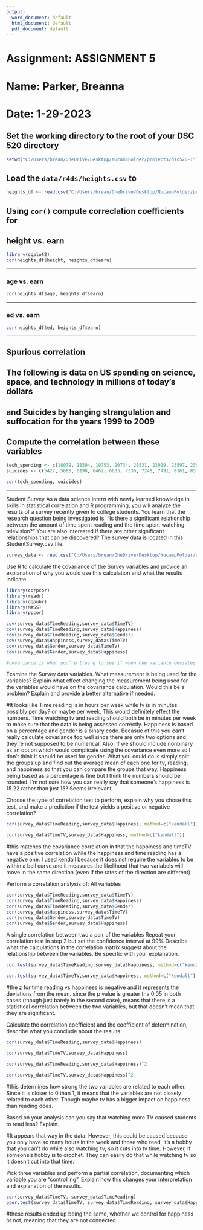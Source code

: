 ```yaml
---
output:
  word_document: default
  html_document: default
  pdf_document: default
---
```

# Assignment: ASSIGNMENT 5
# Name: Parker, Breanna
# Date: 1-29-2023

## Set the working directory to the root of your DSC 520 directory

```r
setwd("C:/Users/brean/OneDrive/Desktop/NucampFolder/projects/dsc520-1")

```



## Load the `data/r4ds/heights.csv` to

```r
heights_df <- read.csv("C:/Users/brean/OneDrive/Desktop/NucampFolder/projects/dsc520-1/data/r4ds/heights.csv")

```



## Using `cor()` compute correclation coefficients for
## height vs. earn

```r
library(ggplot2)
cor(heights_df$height, heights_df$earn)

```


___
### age vs. earn

```r
cor(heights_df$age, heights_df$earn)

```

___
### ed vs. earn

```r
cor(heights_df$ed, heights_df$earn)

```

___

## Spurious correlation
## The following is data on US spending on science, space, and technology in millions of today's dollars
## and Suicides by hanging strangulation and suffocation for the years 1999 to 2009
## Compute the correlation between these variables

```r
tech_spending <- c(18079, 18594, 19753, 20734, 20831, 23029, 23597, 23584, 25525, 27731, 29449)
suicides <- c(5427, 5688, 6198, 6462, 6635, 7336, 7248, 7491, 8161, 8578, 9000)

cor(tech_spending, suicides)

```


___

Student Survey
As a data science intern with newly learned knowledge in skills in statistical correlation and R programming, you will analyze the results of a survey recently given to college students. You learn that the research question being investigated is: “Is there a significant relationship between the amount of time spent reading and the time spent watching television?” You are also interested if there are other significant relationships that can be discovered? The survey data is located in this StudentSurvey.csv file.

```r
survey_data <- read.csv("C:/Users/brean/OneDrive/Desktop/NucampFolder/projects/dsc520-1/data/student-survey.csv")

```


Use R to calculate the covariance of the Survey variables and provide an explanation of why you would use this calculation and what the results indicate.

```r
library(corpcor) 
library(readr)
library(ggpubr)
library(MASS)
library(ppcor)

cov(survey_data$TimeReading,survey_data$TimeTV)
cov(survey_data$TimeReading,survey_data$Happiness)
cov(survey_data$TimeReading,survey_data$Gender)
cov(survey_data$Happiness,survey_data$TimeTV)
cov(survey_data$Gender,survey_data$TimeTV)
cov(survey_data$Gender,survey_data$Happiness)

#covariance is when you're trying to see if when one variable deviates from a mean, that the other variable follows. The positive values mean that they deviate from the mean in the same direction, while negative is opposing. So, what the data is showing is that the more time someone reads, the less time that they watch TV and vice versa. It also is showing that the more time you spend reading, the less happy that you are. Gender isn't really a numerical value and the survey doesn't explain if 0 or 1 is supposed to be male or female.   If one is female than I believe the data is showing that females are happier than males and that females watch more tv than males. 

```


Examine the Survey data variables. What measurement is being used for the variables? Explain what effect changing the measurement being used for the variables would have on the covariance calculation. Would this be a problem? Explain and provide a better alternative if needed.

#It looks like Time reading is in hours per week while tv is in minutes possibly per day? or maybe per week. This would definitely effect the numbers. Time watching tv and reading should both be in minutes per week to make sure that the data is being assessed correctly. Happiness is based on a percentage and gender is a binary code. Becasue of this you can't really calculate covariance too well since there are only two options and they're not supposed to be numerical. Also, If we should include nonbinary as an option which would complicate using the covariance even more so I don't think it should be used for gender. What you could do is simply split the groups up and find out the average mean of each one for tv, reading, and happiness so that you can compare the groups that way. Happiness being based as a percentage is fine but I think the numbers should be rounded. I'm not sure how you can really say that someone's happiness is 15.22 rather than just 15? Seems irrelevant. 


Choose the type of correlation test to perform, explain why you chose this test, and make a prediction if the test yields a positive or negative correlation?

```r

cor(survey_data$TimeReading,survey_data$Happiness, method=c("kendall"))

cor(survey_data$TimeTV,survey_data$Happiness, method=c("kendall"))

```
#this matches the covariance correlation in that the happiness and timeTV have a positive correlation while the happiness and time reading has a negative one. I used kendall because it does not require the variables to be within a bell curve and it measures the likelihood that two variabels will move in the same direction (even if the rates of the direction are different)


Perform a correlation analysis of:
All variables
```r


cor(survey_data$TimeReading,survey_data$TimeTV)
cor(survey_data$TimeReading,survey_data$Happiness)
cor(survey_data$TimeReading,survey_data$Gender)
cor(survey_data$Happiness,survey_data$TimeTV)
cor(survey_data$Gender,survey_data$TimeTV)
cor(survey_data$Gender,survey_data$Happiness)


```



A single correlation between two a pair of the variables
Repeat your correlation test in step 2 but set the confidence interval at 99%
Describe what the calculations in the correlation matrix suggest about the relationship between the variables. Be specific with your explanation.

```r
cor.test(survey_data$TimeReading,survey_data$Happiness, method=c("kendall"), conf.level=0.99)

cor.test(survey_data$TimeTV,survey_data$Happiness, method=c("kendall"), conf.level = 0.99)


```
#the z for time reading vs happiness is negative and it represents the deviations from the mean. since the p value is greater tha 0.05 in both cases (though just barely in the second case), means that there is a statistical correlation between the two variables, but that doesn't mean that they are significant.


Calculate the correlation coefficient and the coefficient of determination, describe what you conclude about the results.

```r
cor(survey_data$TimeReading,survey_data$Happiness)

cor(survey_data$TimeTV,survey_data$Happiness)

cor(survey_data$TimeReading,survey_data$Happiness)^2

cor(survey_data$TimeTV,survey_data$Happiness)^2


```
#this determines how strong the two variables are related to each other. Since it is closer to 0 than 1, it means that the variables are not closely related to each other. Though maybe tv has a bigger impact on happiness than reading does. 


Based on your analysis can you say that watching more TV caused students to read less? Explain.

#It appears that way in the data. However, this could be caused because you only have so many hours in the week and those who read, it's a hobby that you can't do while also watching tv, so it cuts into tv time. However, if someone's hobby is to crochet. They can easily do that while watching tv so it doesn't cut into that time. 


Pick three variables and perform a partial correlation, documenting which variable you are “controlling”. Explain how this changes your interpretation and explanation of the results.

```r
cor(survey_data$TimeTV, survey_data$TimeReading)
pcor.test(survey_data$TimeTV, survey_data$TimeReading, survey_data$Happiness,)


```
#these results ended up being the same, whether we control for happiness or not, meaning that they are not connected. 

